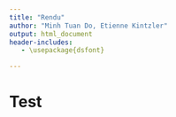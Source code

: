 ```yaml
---
title: "Rendu"
author: "Minh Tuan Do, Etienne Kintzler"
output: html_document
header-includes:
   - \usepackage{dsfont}

---
```


# Test
